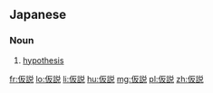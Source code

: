==Japanese==
{{ja-kanjitab|か|せつ|yomi=on}}

===Noun===
{{ja-noun|かせつ}}

# [[hypothesis]]

[[fr:仮説]]
[[lo:仮説]]
[[li:仮説]]
[[hu:仮説]]
[[mg:仮説]]
[[pl:仮説]]
[[zh:仮説]]